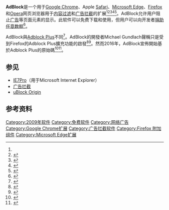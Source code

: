 {{NoteTA
|G1=IT
|G2=FL
|1=zh-hans:扩展; zh-hant:擴充套件;
|2=zh-hans:用户;zh-hant:使用者;
}}
{{Distinguish|Adblock Plus}}
{{Infobox software
| name = AdBlock
| logo =Adblock logo & wordmark.png
| screenshot =
| caption =
| collapsible =
| author = Michael Gundlach
| developer = BetaFish Incorporated
| released = {{Start date and age|2009|12|8}}
| latest release version ='''Chrome、Safari、Opera：'''<br />3.27.0 / {{Start date and age|2018|3|19}}<ref name=Sourcecode>{{cite web|title=Index of /releases|url=http://code.getadblock.com/releases/|website=Index of /releases|publisher=Adblock|accessdate=March 19, 2018|archive-date=2016-03-01|archive-url=https://web.archive.org/web/20160301063718/http://code.getadblock.com/releases/|dead-url=no}}</ref>
| latest preview version =
| latest preview date =
| programming language = JavaScript
| platform =
| size = 
| language = 51個語言<ref name=webstore>{{cite web |url=https://chrome.google.com/webstore/detail/adblock/gighmmpiobklfepjocnamgkkbiglidom |title=AdBlock - Chrome Web Store |publisher=Chrome.google.com |date=2015-06-10 |accessdate=2015-06-18 |archive-date=2015-06-18 |archive-url=https://web.archive.org/web/20150618150714/https://chrome.google.com/webstore/detail/adblock/gighmmpiobklfepjocnamgkkbiglidom |dead-url=no }}</ref>
| genre = [[浏览器扩展|浏览器扩展]]
| license = [[GNU通用公共许可证|GNU通用公共许可证]]<ref>{{cite web|url=http://code.getadblock.com/|title=AdBlock source|access-date=23 August 2015|archive-date=2015-12-22|archive-url=https://web.archive.org/web/20151222211059/http://code.getadblock.com/|dead-url=no}}</ref>
| website = [https://getadblock.com/ Getadblock.com]
}}
'''AdBlock'''是一个用于[[Google_Chrome|Google Chrome]]、Apple [[Safari|Safari]]、[[Microsoft_Edge|Microsoft Edge]]、[[Firefox|Firefox]]和[[Opera|Opera]]网页浏览器用于[[内容过滤|内容过滤]]和[[广告拦截|广告拦截]]的扩展<ref name=webstore /><ref>{{cite web |url=https://extensions.apple.com/details/?id=com.betafish.adblockforsafari-UAMUU4S2D9 |title=Apple - Safari - Safari Extensions Gallery |publisher=Extensions.apple.com |date= |accessdate=2015-06-18 |archive-date=2014-05-24 |archive-url=https://web.archive.org/web/20140524114909/http://extensions.apple.com/details/?id=com.betafish.adblockforsafari-UAMUU4S2D9 |dead-url=no }}</ref><ref>{{cite web|author1=BetaFish|title=AdBlock|url=https://www.microsoft.com/en-us/store/p/adblock/9nblggh4rfhk|website=Microsoft Store|accessdate=2016-10-30|archiveurl=https://web.archive.org/web/20161015031917/https://www.microsoft.com/en-us/store/p/adblock/9nblggh4rfhk|archivedate=2016-10-15|language=en|dead-url=no}}</ref><ref>{{cite news|last1=Lawler|first1=Richard|title=AdBlock and AdBlock Plus are available for Microsoft Edge|url=https://www.engadget.com/2016/05/07/adblock-adblock-plus-extensions-are-available-for-microsoft-edg/|accessdate=2016-10-30|publisher=Engadget|date=2016-05-07|archiveurl=https://web.archive.org/web/20160508112450/http://www.engadget.com/2016/05/07/adblock-adblock-plus-extensions-are-available-for-microsoft-edg/|archivedate=2016-05-08|language=en|dead-url=no}}</ref><ref>{{cite web |author= |url=https://addons.opera.com/en/extensions/details/adblockforopera/?display=en |title=AdBlock extension - Opera add-ons |publisher=Addons.opera.com |date= |accessdate=2015-06-18 |archive-date=2015-07-20 |archive-url=https://web.archive.org/web/20150720212922/https://addons.opera.com/en/extensions/details/adblockforopera/?display=en |dead-url=yes }}</ref>。AdBlock允许用户阻止[[网络广告|广告]]等页面元素的显示。此软件可以免费下载和使用，但用户可以向开发者[[Pay_what_you_want|捐助任意数额]]<ref name=Optionalpay>{{cite web|title=AdBlock is pay-what-you-want software|url=https://getadblock.com/#payment_section|website=AdBlock|publisher=AdBlock|accessdate=22 January 2016|archive-date=2013-08-05|archive-url=https://web.archive.org/web/20130805214430/https://getadblock.com/#payment_section|dead-url=no}}</ref>。

AdBlock與[[Adblock_Plus|Adblock Plus]]不同<ref>{{Cite web |url=https://adblockplus.org/faq_project |title=FAQ - Adblock Plus Project |accessdate=2017-12-10 |archive-date=2017-12-10 |archive-url=https://web.archive.org/web/20171210175748/https://adblockplus.org/faq_project |dead-url=no }}</ref>。AdBlock的開發者Michael Gundlach聲稱只是受到Firefox的Adblock Plus擴充功能的啟發<ref>{{cite web |url=http://www.freewaregenius.com/adblock-v-adblock-plus-two-chrome-extensions-compared/ |title=Adblock v. Adblock Plus: two Chrome extensions compared |last1=Kurdi |first1=Samer |date=June 22, 2011 |accessdate=26 May 2013 |archive-url=https://web.archive.org/web/20131016023259/http://www.freewaregenius.com/adblock-v-adblock-plus-two-chrome-extensions-compared/ |archive-date=2013-10-16 |dead-url=yes }}</ref><ref>{{cite web|url = https://getadblock.com/adblock-is-not-adblock-plus|title = AdBlock is not Adblock Plus|date = August 2013|accessdate = 22 December 2014|last = Gundlach|first = Michael|archive-url = https://web.archive.org/web/20141222214604/https://getadblock.com/adblock-is-not-adblock-plus|archive-date = 2014-12-22|dead-url = yes}}</ref>。然而2016年，AdBlock宣佈開始基於Adblock Plus的原始碼<ref>{{cite web|url = https://github.com/betafish-inc/adblock-releases#intro|title = AdBlock is a popular ad blocking extension for Chrome, Opera and Safari, now based on the Adblock Plus code|publisher = GitHub|accessdate = 26 November 2018|archive-date = 2019-02-15|archive-url = https://web.archive.org/web/20190215120758/https://github.com/betafish-inc/adblock-releases#intro|dead-url = no}}</ref><ref>{{cite web|url = https://github.com/betafish-inc/adblockforchrome-legacy|title = Unsupported, legacy code of AdBlock for Chrome, Safari, and Opera|publisher = GitHub|accessdate = 26 November 2018|archive-date = 2018-06-11|archive-url = https://web.archive.org/web/20180611150129/https://github.com/betafish-inc/adblockforchrome-legacy|dead-url = no}}</ref>。
==参见==
* [[IE7Pro|IE7Pro]]（用于Microsoft Internet Explorer）
* [[广告拦截|广告拦截]]
* [[uBlock_Origin|uBlock Origin]]

==参考资料==
{{Reflist}}

{{DEFAULTSORT:AdBlock}}<!--
[[Category:反垃圾邮件|Category:反垃圾邮件]]
{{tsl|en|Category:Advertising-free media}}
{{tsl|en|Category:Google Chrome extensions}}
{{tsl|en|Category:2009 introductions}}-->

[[Category:2009年软件|Category:2009年软件]]
[[Category:免费软件|Category:免费软件]]
[[Category:网络广告|Category:网络广告]]
[[Category:Google_Chrome扩展|Category:Google Chrome扩展]]
[[Category:广告拦截软件|Category:广告拦截软件]]
[[Category:Firefox_附加组件|Category:Firefox 附加组件]]
[[Category:Microsoft_Edge扩展|Category:Microsoft Edge扩展]]